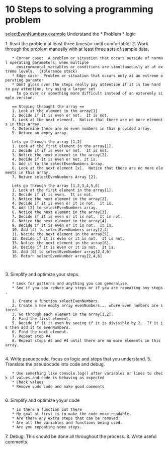 = 10 Steps to solving a programming problem =
[[selectEvenNumbers example]]
Understand the * Problem * logic

1. Read the problem at least three times(or until comfortable)
2. Work through the problem manually with at least three sets of sample data.
	* Corner case:  A problem or situation that occurs outside of normal operating parameters, when multiple 
	  environmental variables or conditions are simultaneously at at extreme levels.  (Tolerance stack)
	* Edge case:  Problem or situation that occurs only at an extreme operating paramter
	* Dont gloss over the steps really pay attention if it is too hard to pay attention, try using a larger set 
	  to go over or something more difficult instead of an exteremly simple version.
	
	== Steping throught the array ==
	1. Look at the element in the array[1]
	2. Decide if it is even or not.  It is not.
	3. Look at the next element.  Notice that there are no more elements in this array.
	4. Determine there are no even numbers in this provided array.
	5. Return an empty array.

	Lets go through the array [1,2]
	1. Look at the first element in the array[1].
	2. Decide it if is ever or not.  It is not.
	3. Notice the next element in the array[2].
	4. Decide if it is even or not. It is.
	5. Add it to the selectEvenNumbers Array.
	6. Look at the next element [x].  Notice that there are no more elements in this array.
	7. Return selectEvenNumbers Array [2].

	Lets go through the array [1,2,3,4,5,6]
	1. Look at the first element in the array[1].
	2. Decide if it is even.  It is not.
	3. Notice the next element in the array[2].
	4. Decide if it is even or it is not.  It is.
	5. Add [2] to selectEvenNumbers array.
	6. Notice the next element in the array[3].
	7. Decide if it is even or it is not.  It is not.
	8. Notice the next element in the array[4].
	9. Decide if it is even or it is not.  It is.
	10. Add [4] to selectEvenNumbers array[2,4]
	11. Nocide the next element in the array[5].
	12. Decide if it is even or it is not.  It is not.
	13. Notice the next element in the array[6].
	14. Decide if it is even or it is not.  It is.
	15. Add [6] to selectEvenNumber array[2,4,6]
	16. Return selectEvenNumber array]2,4,6]
	
	
3. Simplify and optimize your steps.
	* Look for patterns and anything you can generalize.
	* See if you can reduce any steps or if you are repeating any steps.

	1. Create a function selectEvenNumbers.
	2. Create a new empty array evenNumbers... where even numbers are stored.
	3. Go through each element in the array[1,2].
	4. Find the first element.
	5. Decide if it is even by seeing if it is divisible by 2.  If it is then add it to evenNumbers.
	6. Find the next element.
	7. Repeat step #4
	8. Repeat steps #5 and #4 until there are no more elements in this array.
	
4. Write pseudocode, focus on logic and steps that you understand.
5. Translate the pseudocode into code and debug.
	* Use something like console.log() after variables or lines to check if values and code is behaving as expected
	* Check values
	* Remove sudo code and make good comments
	
6. Simplify and optimize yoyur code
	* is there a function out there
	* My goal at first is to make the code more readable.
	* Are there any extra steps that can be removed.
	* Are all the variables and functions being used.
	* Are you repeating some steps.

7. Debug:  This should be done all throughout the process.
8. Write useful comments.
   
	  
